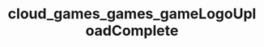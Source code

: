 ---
title: "cloud_games_games_gameLogoUploadComplete"
openapi: "POST /games/{game_id}/logo-upload/{upload_id}/complete"
---